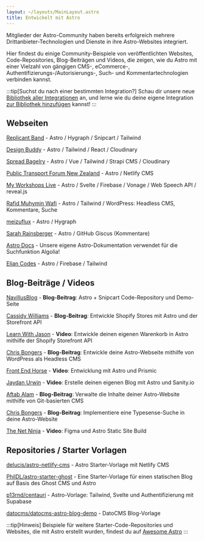 ```yaml
---
layout: ~/layouts/MainLayout.astro
title: Entwickelt mit Astro
---
```


Mitglieder der Astro-Community haben bereits erfolgreich mehrere Drittanbieter-Technologien und Dienste in ihre Astro-Websites integriert.

Hier findest du einige Community-Beispiele von veröffentlichten Websites, Code-Repositories, Blog-Beiträgen und Videos, die zeigen, wie du Astro mit einer Vielzahl von gängigen CMS-, eCommerce-, Authentifizierungs-/Autorisierungs-, Such- und Kommentartechnologien verbinden kannst.

:::tip[Suchst du nach einer bestimmten Integration?]
Schau dir unsere neue [Bibliothek aller Integrationen](https://astro.build/integrations/) an, und lerne wie du deine eigene Integration [zur Bibliothek hinzufügen](/de/reference/publish-to-npm/#integrations-library) kannst!
:::


## Webseiten

[Replicant Band](https://replicant.band/) - Astro / Hygraph / Snipcart / Tailwind

[Design Buddy](https://design-buddy.netlify.app/) - Astro / Tailwind / React / Cloudinary

[Spread Bagelry](https://spreadbagelry.com/) - Astro / Vue / Tailwind / Strapi CMS / Cloudinary

[Public Transport Forum New Zealand](https://publictransportforum.nz/articles) - Astro / Netlify CMS

[My Workshops Live](https://myworkshops.live/) - Astro / Svelte / Firebase / Vonage / Web Speech API / reveal.js

[Rafid Muhymin Wafi](https://softhardsystem.com/) -  Astro / Tailwind / WordPress: Headless CMS, Kommentare, Suche

[meizuflux](https://meizuflux.com/) - Astro / Hygraph

[Sarah Rainsberger](https://www.rainsberger.ca/) - Astro / GitHub Giscus (Kommentare)

[Astro Docs](https://github.com/withastro/docs) - Unsere eigene Astro-Dokumentation verwendet für die Suchfunktion Algolia!

[Elian Codes](https://www.elian.codes/) - Astro / Firebase / Tailwind


## Blog-Beiträge / Videos

[NavillusBlog](https://navillus.dev/blog/astro-plus-snipcart) - **Blog-Beitrag**: Astro + Snipcart Code-Repository und Demo-Seite

[Cassidy Williams](https://www.netlify.com/blog/2021/07/23/build-a-modern-shopping-site-with-astro-and-serverless-functions/) - **Blog-Beitrag**: Entwickle Shopify Stores mit Astro und der Storefront API

[Learn With Jason](https://youtube.com/watch?v=FJOJmKFngLI) - **Video**: Entwickle deinen eigenen Warenkorb in Astro mithilfe der Shopify Storefront API

[Chris Bongers](https://blog.openreplay.com/building-an-astro-website-with-wordpress-as-a-headless-cms) - **Blog-Beitrag**: Entwickle deine Astro-Webseite mithilfe von WordPress als Headless CMS

[Front End Horse](https://www.youtube.com/watch?v=qFUfuDSLdxM) - **Video**: Entwicklung mit Astro und Prismic

[Jaydan Urwin](https://www.youtube.com/watch?v=-jAWLTfsSQw) - **Video**: Erstelle deinen eigenen Blog mit Astro und Sanity.io

[Aftab Alam](https://aalam.vercel.app/blog/astro-and-git-cms-netlify) - **Blog-Beitrag**: Verwalte die Inhalte deiner Astro-Website mithilfe von Git-basierten CMS

[Chris Bongers](https://aviyel.com/post/1006/adding-typesense-search-to-an-astro-static-generated-website) - **Blog-Beitrag**: Implementiere eine Typesense-Suche in deine Astro-Website

[The Net Ninja](https://www.youtube.com/playlist?list=PL4cUxeGkcC9hZm9NYpd4G-jhoeEk0ls--) - **Video**: Figma und Astro Static Site Build


## Repositories / Starter Vorlagen

[delucis/astro-netlify-cms](https://github.com/delucis/astro-netlify-cms) - Astro Starter-Vorlage mit Netlify CMS

[PhilDL/astro-starter-ghost](https://github.com/PhilDL/astro-starter-ghost) - Eine Starter-Vorlage für einen statischen Blog auf Basis des Ghost CMS und Astro

[p13rnd/centauri](https://github.com/p13rnd/centauri) - Astro-Vorlage: Tailwind, Svelte und Authentifizierung mit Supabase

[datocms/datocms-astro-blog-demo](https://github.com/datocms/datocms-astro-blog-demo) - DatoCMS Blog-Vorlage


:::tip[Hinweis]
Beispiele für weitere Starter-Code-Repositories und Websites, die mit Astro erstellt wurden, findest du auf [Awesome Astro](https://github.com/one-aalam/awesome-astro#%E2%84%B9%EF%B8%8F-repositoriesstarter-kitscomponents)
:::
